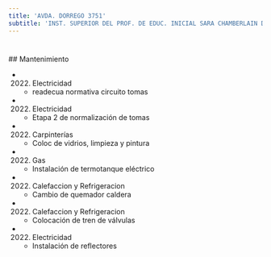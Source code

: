 ```yaml
---
title: 'AVDA. DORREGO 3751'
subtitle: 'INST. SUPERIOR DEL PROF. DE EDUC. INICIAL SARA CHAMBERLAIN DE ECCLESTON (SEDE)'
---
```


#


 ## Mantenimiento

*  (2022) Electricidad 
    + readecua normativa circuito tomas

*  (2022) Electricidad 
    + Etapa 2 de normalización de tomas

*  (2022) Carpinterías 
    + Coloc de vidrios, limpieza y pintura

*  (2022) Gas 
    + Instalación de termotanque eléctrico

*  (2022) Calefaccion y Refrigeracion 
    + Cambio de quemador caldera

*  (2022) Calefaccion y Refrigeracion 
    + Colocación de tren de válvulas

*  (2022) Electricidad 
    + Instalación de reflectores




